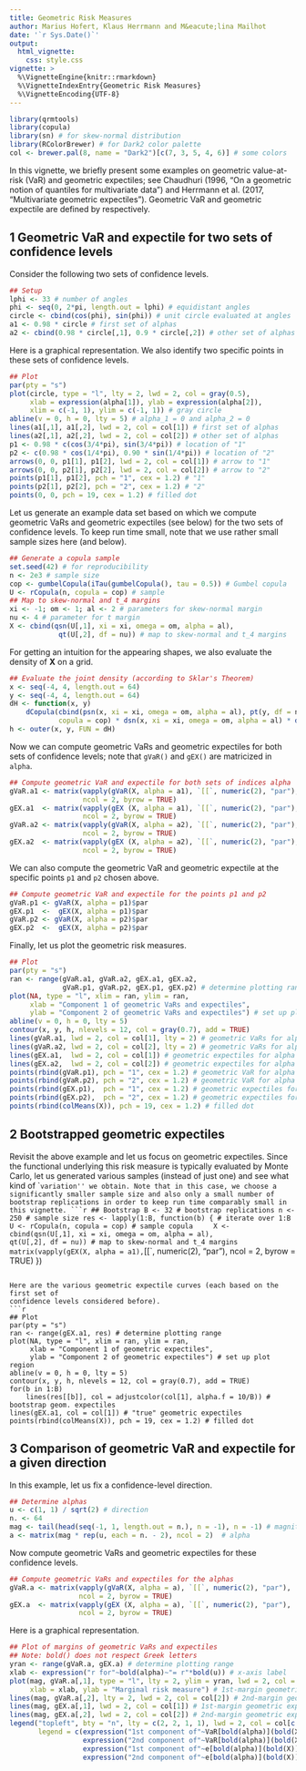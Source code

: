 ```yaml
---
title: Geometric Risk Measures
author: Marius Hofert, Klaus Herrmann and M&eacute;lina Mailhot
date: '`r Sys.Date()`'
output:
  html_vignette:
    css: style.css
vignette: >
  %\VignetteEngine{knitr::rmarkdown}
  %\VignetteIndexEntry{Geometric Risk Measures}
  %\VignetteEncoding{UTF-8}
---
```

```r
library(qrmtools)
library(copula)
library(sn) # for skew-normal distribution
library(RColorBrewer) # for Dark2 color palette
col <- brewer.pal(8, name = "Dark2")[c(7, 3, 5, 4, 6)] # some colors
```

In this vignette, we briefly present some examples on geometric value-at-risk
(VaR) and geometric expectiles; see Chaudhuri (1996, "On a geometric notion of
quantiles for multivariate data") and Herrmann et al. (2017, "Multivariate
geometric expectiles"). Geometric VaR and geometric expectile are
defined by
\begin{align*}
	\mathrm{VaR}_{\mathbf{\alpha}}(\mathbf{X})&=\mathrm{argmin}_{\mathbf{c}\in\mathbb{R}^d}\ \mathbb{E}(\Phi_{\mathbf{\alpha}}(\mathbf{X}-\mathbf{c}))\quad\text{for}\quad\Phi_{\mathbf{\alpha}}(\mathbf{t})=(\lVert\mathbf{t}\rVert_2+\langle\mathbf{\alpha},\mathbf{t}\rangle)/2,\\
	\mathrm{e}_{\mathbf{\alpha}}(\mathbf{X})&=\mathrm{argmin}_{\mathbf{c}\in\mathbb{R}^d}\ \mathbb{E}(\Lambda_{\mathbf{\alpha}}(\mathbf{X}-\mathbf{c}))\quad\text{for}\quad\Lambda_{\mathbf{\alpha}}(\mathbf{t})=\lVert\mathbf{t}\rVert_2(\lVert\mathbf{t}\rVert_2+\langle\mathbf{\alpha},\mathbf{t}\rangle)/2,
\end{align*}
respectively.


## 1 Geometric VaR and expectile for two sets of confidence levels

Consider the following two sets of confidence levels.
```r
## Setup
lphi <- 33 # number of angles
phi <- seq(0, 2*pi, length.out = lphi) # equidistant angles
circle <- cbind(cos(phi), sin(phi)) # unit circle evaluated at angles
a1 <- 0.98 * circle # first set of alphas
a2 <- cbind(0.98 * circle[,1], 0.9 * circle[,2]) # other set of alphas
```

Here is a graphical representation. We also identify two specific points
in these sets of confidence levels.
```r
## Plot
par(pty = "s")
plot(circle, type = "l", lty = 2, lwd = 2, col = gray(0.5),
     xlab = expression(alpha[1]), ylab = expression(alpha[2]),
     xlim = c(-1, 1), ylim = c(-1, 1)) # gray circle
abline(v = 0, h = 0, lty = 5) # alpha_1 = 0 and alpha_2 = 0
lines(a1[,1], a1[,2], lwd = 2, col = col[1]) # first set of alphas
lines(a2[,1], a2[,2], lwd = 2, col = col[2]) # other set of alphas
p1 <- 0.98 * c(cos(3/4*pi), sin(3/4*pi)) # location of "1"
p2 <- c(0.98 * cos(1/4*pi), 0.90 * sin(1/4*pi)) # location of "2"
arrows(0, 0, p1[1], p1[2], lwd = 2, col = col[1]) # arrow to "1"
arrows(0, 0, p2[1], p2[2], lwd = 2, col = col[2]) # arrow to "2"
points(p1[1], p1[2], pch = "1", cex = 1.2) # "1"
points(p2[1], p2[2], pch = "2", cex = 1.2) # "2"
points(0, 0, pch = 19, cex = 1.2) # filled dot
```

Let us generate an example data set based on which we compute geometric VaRs and
geometric expectiles (see below) for the two sets of confidence levels. To keep
run time small, note that we use rather small sample sizes here (and below).
```r
## Generate a copula sample
set.seed(42) # for reproducibility
n <- 2e3 # sample size
cop <- gumbelCopula(iTau(gumbelCopula(), tau = 0.5)) # Gumbel copula
U <- rCopula(n, copula = cop) # sample
## Map to skew-normal and t_4 margins
xi <- -1; om <- 1; al <- 2 # parameters for skew-normal margin
nu <- 4 # parameter for t margin
X <- cbind(qsn(U[,1], xi = xi, omega = om, alpha = al),
            qt(U[,2], df = nu)) # map to skew-normal and t_4 margins
```

For getting an intuition for the appearing shapes, we also evaluate the
density of $\mathbf{X}$ on a grid.
```r
## Evaluate the joint density (according to Sklar's Theorem)
x <- seq(-4, 4, length.out = 64)
y <- seq(-4, 4, length.out = 64)
dH <- function(x, y)
    dCopula(cbind(psn(x, xi = xi, omega = om, alpha = al), pt(y, df = nu)),
            copula = cop) * dsn(x, xi = xi, omega = om, alpha = al) * dt(y, df = nu)
h <- outer(x, y, FUN = dH)
```

Now we can compute geometric VaRs and geometric expectiles for both sets of
confidence levels; note that `gVaR()` and `gEX()` are matricized in `alpha`.
```r
## Compute geometric VaR and expectile for both sets of indices alpha
gVaR.a1 <- matrix(vapply(gVaR(X, alpha = a1), `[[`, numeric(2), "par"),
                  ncol = 2, byrow = TRUE)
gEX.a1  <- matrix(vapply(gEX (X, alpha = a1), `[[`, numeric(2), "par"),
                  ncol = 2, byrow = TRUE)
gVaR.a2 <- matrix(vapply(gVaR(X, alpha = a2), `[[`, numeric(2), "par"),
                  ncol = 2, byrow = TRUE)
gEX.a2  <- matrix(vapply(gEX (X, alpha = a2), `[[`, numeric(2), "par"),
                  ncol = 2, byrow = TRUE)
```

We can also compute the geometric VaR and geometric expectile at the
specific points `p1` and `p2` chosen above.
```r
## Compute geometric VaR and expectile for the points p1 and p2
gVaR.p1 <- gVaR(X, alpha = p1)$par
gEX.p1  <-  gEX(X, alpha = p1)$par
gVaR.p2 <- gVaR(X, alpha = p2)$par
gEX.p2  <-  gEX(X, alpha = p2)$par
```

Finally, let us plot the geometric risk measures.
```r
## Plot
par(pty = "s")
ran <- range(gVaR.a1, gVaR.a2, gEX.a1, gEX.a2,
             gVaR.p1, gVaR.p2, gEX.p1, gEX.p2) # determine plotting range
plot(NA, type = "l", xlim = ran, ylim = ran,
     xlab = "Component 1 of geometric VaRs and expectiles",
     ylab = "Component 2 of geometric VaRs and expectiles") # set up plot region
abline(v = 0, h = 0, lty = 5)
contour(x, y, h, nlevels = 12, col = gray(0.7), add = TRUE)
lines(gVaR.a1, lwd = 2, col = col[1], lty = 2) # geometric VaRs for alpha = a1
lines(gVaR.a2, lwd = 2, col = col[2], lty = 2) # geometric VaRs for alpha = a2
lines(gEX.a1,  lwd = 2, col = col[1]) # geometric expectiles for alpha = a1
lines(gEX.a2,  lwd = 2, col = col[2]) # geometric expectiles for alpha = a2
points(rbind(gVaR.p1), pch = "1", cex = 1.2) # geometric VaR for alpha = p1
points(rbind(gVaR.p2), pch = "2", cex = 1.2) # geometric VaR for alpha = p2
points(rbind(gEX.p1),  pch = "1", cex = 1.2) # geometric expectiles for alpha = p1
points(rbind(gEX.p2),  pch = "2", cex = 1.2) # geometric expectiles for alpha = p2
points(rbind(colMeans(X)), pch = 19, cex = 1.2) # filled dot
```


## 2 Bootstrapped geometric expectiles

Revisit the above example and let us focus on geometric expectiles.
Since the functional underlying this risk measure is typically evaluated by
Monte Carlo, let us generated various samples (instead of just one) and see what
kind of ``variation'' we obtain. Note that in this case, we choose a significantly
smaller sample size and also only a small number of bootstrap replications in
order to keep run time comparably small in this vignette.
```r
## Bootstrap
B <- 32 # bootstrap replications
n <- 250 # sample size
res <- lapply(1:B, function(b) { # iterate over 1:B
    U <- rCopula(n, copula = cop) # sample copula
    X <- cbind(qsn(U[,1], xi = xi, omega = om, alpha = al),
               qt(U[,2], df = nu)) # map to skew-normal and t_4 margins
    matrix(vapply(gEX(X, alpha = a1), `[[`, numeric(2), "par"), ncol = 2,
           byrow = TRUE)
})
```

Here are the various geometric expectile curves (each based on the first set of
confidence levels considered before).
```r
## Plot
par(pty = "s")
ran <- range(gEX.a1, res) # determine plotting range
plot(NA, type = "l", xlim = ran, ylim = ran,
     xlab = "Component 1 of geometric expectiles",
     ylab = "Component 2 of geometric expectiles") # set up plot region
abline(v = 0, h = 0, lty = 5)
contour(x, y, h, nlevels = 12, col = gray(0.7), add = TRUE)
for(b in 1:B)
    lines(res[[b]], col = adjustcolor(col[1], alpha.f = 10/B)) # bootstrap geom. expectiles
lines(gEX.a1, col = col[1]) # "true" geometric expectiles
points(rbind(colMeans(X)), pch = 19, cex = 1.2) # filled dot
```


## 3 Comparison of geometric VaR and expectile for a given direction

In this example, let us fix a confidence-level direction.
```r
## Determine alphas
u <- c(1, 1) / sqrt(2) # direction
n. <- 64
mag <- tail(head(seq(-1, 1, length.out = n.), n = -1), n = -1) # magnitude
a <- matrix(mag * rep(u, each = n. - 2), ncol = 2)  # alpha
```

Now compute geometric VaRs and geometric expectiles for these confidence levels.
```r
## Compute geometric VaRs and expectiles for the alphas
gVaR.a <- matrix(vapply(gVaR(X, alpha = a), `[[`, numeric(2), "par"),
                 ncol = 2, byrow = TRUE)
gEX.a  <- matrix(vapply(gEX (X, alpha = a), `[[`, numeric(2), "par"),
                 ncol = 2, byrow = TRUE)
```

Here is a graphical representation.
```r
## Plot of margins of geometric VaRs and expectiles
## Note: bold() does not respect Greek letters
yran <- range(gVaR.a, gEX.a) # determine plotting range
xlab <- expression("r for"~bold(alpha)~"= r"*bold(u)) # x-axis label
plot(mag, gVaR.a[,1], type = "l", lty = 2, ylim = yran, lwd = 2, col = col[1],
     xlab = xlab, ylab = "Marginal risk measure") # 1st-margin geometric VaRs
lines(mag, gVaR.a[,2], lty = 2, lwd = 2, col = col[2]) # 2nd-margin geometric VaRs
lines(mag, gEX.a[,1], lwd = 2, col = col[1]) # 1st-margin geometric expectiles
lines(mag, gEX.a[,2], lwd = 2, col = col[2]) # 2nd-margin geometric expectiles
legend("topleft", bty = "n", lty = c(2, 2, 1, 1), lwd = 2, col = col[c(1, 2, 1, 2)],
       legend = c(expression("1st component of"~VaR[bold(alpha)](bold(X))),
                  expression("2nd component of"~VaR[bold(alpha)](bold(X))),
                  expression("1st component of"~e[bold(alpha)](bold(X))),
                  expression("2nd component of"~e[bold(alpha)](bold(X)))))
```
